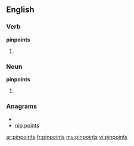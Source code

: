 ==English==
===Verb===
'''pinpoints'''
# {{third-person singular of|[[pinpoint]]}}

===Noun===
'''pinpoints'''
# {{plural of|[[pinpoint]]}}

===Anagrams===
* {{alphagram|iinnoppst}}
* [[nip points#English|nip points]]

[[ar:pinpoints]]
[[fr:pinpoints]]
[[my:pinpoints]]
[[vi:pinpoints]]